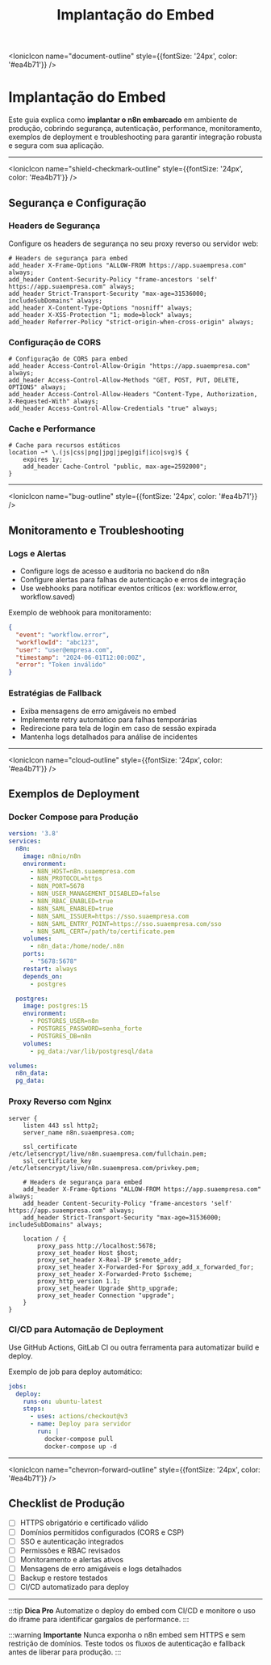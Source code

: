 ﻿---
sidebar_position: 1
title: Implantação do Embed
description: Como implantar e configurar n8n embarcado em produção
keywords: [n8n, embed, implantação, deployment, produção, iframe, SSO, segurança]
---

<IonicIcon name="document-outline" style={{fontSize: '24px', color: '#ea4b71'}} />

# Implantação do Embed

Este guia explica como **implantar o n8n embarcado** em ambiente de produção, cobrindo segurança, autenticação, performance, monitoramento, exemplos de deployment e troubleshooting para garantir integração robusta e segura com sua aplicação.

---

<IonicIcon name="shield-checkmark-outline" style={{fontSize: '24px', color: '#ea4b71'}} />

## Segurança e Configuração

### Headers de Segurança

Configure os headers de segurança no seu proxy reverso ou servidor web:

```nginx
# Headers de segurança para embed
add_header X-Frame-Options "ALLOW-FROM https://app.suaempresa.com" always;
add_header Content-Security-Policy "frame-ancestors 'self' https://app.suaempresa.com" always;
add_header Strict-Transport-Security "max-age=31536000; includeSubDomains" always;
add_header X-Content-Type-Options "nosniff" always;
add_header X-XSS-Protection "1; mode=block" always;
add_header Referrer-Policy "strict-origin-when-cross-origin" always;
```

### Configuração de CORS

```nginx
# Configuração de CORS para embed
add_header Access-Control-Allow-Origin "https://app.suaempresa.com" always;
add_header Access-Control-Allow-Methods "GET, POST, PUT, DELETE, OPTIONS" always;
add_header Access-Control-Allow-Headers "Content-Type, Authorization, X-Requested-With" always;
add_header Access-Control-Allow-Credentials "true" always;
```

### Cache e Performance

```nginx
# Cache para recursos estáticos
location ~* \.(js|css|png|jpg|jpeg|gif|ico|svg)$ {
    expires 1y;
    add_header Cache-Control "public, max-age=2592000";
}
```

---

<IonicIcon name="bug-outline" style={{fontSize: '24px', color: '#ea4b71'}} />

## Monitoramento e Troubleshooting

### Logs e Alertas

- Configure logs de acesso e auditoria no backend do n8n
- Configure alertas para falhas de autenticação e erros de integração
- Use webhooks para notificar eventos críticos (ex: workflow.error, workflow.saved)

Exemplo de webhook para monitoramento:

```json
{
  "event": "workflow.error",
  "workflowId": "abc123",
  "user": "user@empresa.com",
  "timestamp": "2024-06-01T12:00:00Z",
  "error": "Token inválido"
}
```

### Estratégias de Fallback

- Exiba mensagens de erro amigáveis no embed
- Implemente retry automático para falhas temporárias
- Redirecione para tela de login em caso de sessão expirada
- Mantenha logs detalhados para análise de incidentes

---

<IonicIcon name="cloud-outline" style={{fontSize: '24px', color: '#ea4b71'}} />

## Exemplos de Deployment

### Docker Compose para Produção

```yaml
version: '3.8'
services:
  n8n:
    image: n8nio/n8n
    environment:
      - N8N_HOST=n8n.suaempresa.com
      - N8N_PROTOCOL=https
      - N8N_PORT=5678
      - N8N_USER_MANAGEMENT_DISABLED=false
      - N8N_RBAC_ENABLED=true
      - N8N_SAML_ENABLED=true
      - N8N_SAML_ISSUER=https://sso.suaempresa.com
      - N8N_SAML_ENTRY_POINT=https://sso.suaempresa.com/sso
      - N8N_SAML_CERT=/path/to/certificate.pem
    volumes:
      - n8n_data:/home/node/.n8n
    ports:
      - "5678:5678"
    restart: always
    depends_on:
      - postgres

  postgres:
    image: postgres:15
    environment:
      - POSTGRES_USER=n8n
      - POSTGRES_PASSWORD=senha_forte
      - POSTGRES_DB=n8n
    volumes:
      - pg_data:/var/lib/postgresql/data

volumes:
  n8n_data:
  pg_data:
```

### Proxy Reverso com Nginx

```nginx
server {
    listen 443 ssl http2;
    server_name n8n.suaempresa.com;

    ssl_certificate /etc/letsencrypt/live/n8n.suaempresa.com/fullchain.pem;
    ssl_certificate_key /etc/letsencrypt/live/n8n.suaempresa.com/privkey.pem;

    # Headers de segurança para embed
    add_header X-Frame-Options "ALLOW-FROM https://app.suaempresa.com" always;
    add_header Content-Security-Policy "frame-ancestors 'self' https://app.suaempresa.com" always;
    add_header Strict-Transport-Security "max-age=31536000; includeSubDomains" always;

    location / {
        proxy_pass http://localhost:5678;
        proxy_set_header Host $host;
        proxy_set_header X-Real-IP $remote_addr;
        proxy_set_header X-Forwarded-For $proxy_add_x_forwarded_for;
        proxy_set_header X-Forwarded-Proto $scheme;
        proxy_http_version 1.1;
        proxy_set_header Upgrade $http_upgrade;
        proxy_set_header Connection "upgrade";
    }
}
```

### CI/CD para Automação de Deployment

Use GitHub Actions, GitLab CI ou outra ferramenta para automatizar build e deploy.

Exemplo de job para deploy automático:

```yaml
jobs:
  deploy:
    runs-on: ubuntu-latest
    steps:
      - uses: actions/checkout@v3
      - name: Deploy para servidor
        run: |
          docker-compose pull
          docker-compose up -d
```

---

<IonicIcon name="chevron-forward-outline" style={{fontSize: '24px', color: '#ea4b71'}} />

## Checklist de Produção

- [ ] HTTPS obrigatório e certificado válido
- [ ] Domínios permitidos configurados (CORS e CSP)
- [ ] SSO e autenticação integrados
- [ ] Permissões e RBAC revisados
- [ ] Monitoramento e alertas ativos
- [ ] Mensagens de erro amigáveis e logs detalhados
- [ ] Backup e restore testados
- [ ] CI/CD automatizado para deploy

---

:::tip **Dica Pro**
Automatize o deploy do embed com CI/CD e monitore o uso do iframe para identificar gargalos de performance.
:::

:::warning **Importante**
Nunca exponha o n8n embed sem HTTPS e sem restrição de domínios. Teste todos os fluxos de autenticação e fallback antes de liberar para produção.
:::

